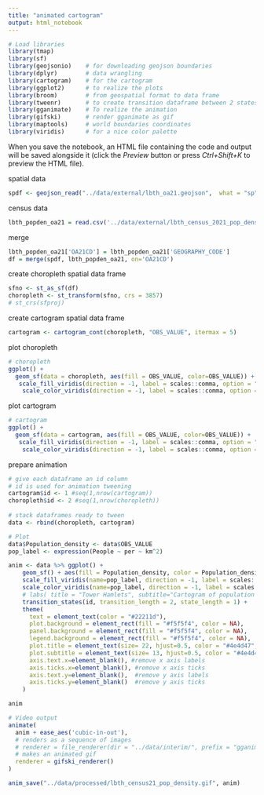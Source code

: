 ```yaml
---
title: "animated cartogram"
output: html_notebook
---
```


```r
# Load libraries
library(tmap)
library(sf)
library(geojsonio)    # for downloading geojson boundaries
library(dplyr)        # data wrangling
library(cartogram)    # for the cartogram
library(ggplot2)      # to realize the plots
library(broom)        # from geospatial format to data frame
library(tweenr)       # to create transition dataframe between 2 states
library(gganimate)    # To realize the animation
library(gifski)       # render gganimate as gif
library(maptools)     # world boundaries coordinates
library(viridis)      # for a nice color palette

```

When you save the notebook, an HTML file containing the code and output will be saved alongside it (click the *Preview* button or press *Ctrl+Shift+K* to preview the HTML file).

spatial data
```r
spdf <- geojson_read("../data/external/lbth_oa21.geojson",  what = "sp")

```

census data
```r
lbth_popden_oa21 = read.csv('../data/external/lbth_census_2021_pop_density_oa.csv', header=TRUE)
```

merge
```r
lbth_popden_oa21['OA21CD'] = lbth_popden_oa21['GEOGRAPHY_CODE']
df = merge(spdf, lbth_popden_oa21, on='OA21CD')
```

create choropleth spatial data frame
```r
sfno <- st_as_sf(df)
choropleth <- st_transform(sfno, crs = 3857)
# st_crs(sfproj)
```

create cartogram spatial data frame
```r
cartogram <- cartogram_cont(choropleth, "OBS_VALUE", itermax = 5)

```

plot choropleth
```r
# choropleth
ggplot() +
  geom_sf(data = choropleth, aes(fill = OBS_VALUE, color=OBS_VALUE)) +
   scale_fill_viridis(direction = -1, label = scales::comma, option = "D") +
    scale_color_viridis(direction = -1, label = scales::comma, option = "D")

```

plot cartogram
```r
# cartogram
ggplot() +
  geom_sf(data = cartogram, aes(fill = OBS_VALUE, color=OBS_VALUE)) +
   scale_fill_viridis(direction = -1, label = scales::comma, option = "A") +
    scale_color_viridis(direction = -1, label = scales::comma, option = "A")

```


prepare animation

```r

# give each dataframe an id column
# id is used for animation tweening
cartogram$id <- 1 #seq(1,nrow(cartogram))
choropleth$id <- 2 #seq(1,nrow(choropleth))
 
# stack dataframes ready to tween
data <- rbind(choropleth, cartogram)

```

```r
# Plot
data$Population_density <- data$OBS_VALUE
pop_label <- expression(People ~ per ~ km^2)
```

```r
anim <- data %>% ggplot() + 
    geom_sf() + aes(fill = Population_density, color = Population_density, show.legend = FALSE) +
    scale_fill_viridis(name=pop_label, direction = -1, label = scales::comma, option = "A") +
    scale_color_viridis(name=pop_label, direction = -1, label = scales::comma, option = "A") +
    # labs( title = "Tower Hamlets", subtitle="Cartogram of population density" ) +
    transition_states(id, transition_length = 2, state_length = 1) +
    theme(
      text = element_text(color = "#22211d"), 
      plot.background = element_rect(fill = "#f5f5f4", color = NA), 
      panel.background = element_rect(fill = "#f5f5f4", color = NA), 
      legend.background = element_rect(fill = "#f5f5f4", color = NA),
      plot.title = element_text(size= 22, hjust=0.5, color = "#4e4d47", margin = margin(b = -0.1, t = 0.4, l = 2, unit = "cm")),
      plot.subtitle = element_text(size= 13, hjust=0.5, color = "#4e4d47", margin = margin(b = -0.1, t = 0.4, l = 2, unit = "cm")),
      axis.text.x=element_blank(), #remove x axis labels
      axis.ticks.x=element_blank(), #remove x axis ticks
      axis.text.y=element_blank(),  #remove y axis labels
      axis.ticks.y=element_blank()  #remove y axis ticks
    ) 
```

```r
anim
```


```r
# Video output
animate(
  anim + ease_aes('cubic-in-out'),
  # renders as a sequence of images
  # renderer = file_renderer(dir = "../data/interim/", prefix = "gganim_plot", overwrite = FALSE)
  # makes an animated gif
  renderer = gifski_renderer()
)
```

```r
anim_save("../data/processed/lbth_census21_pop_density.gif", anim)

```


